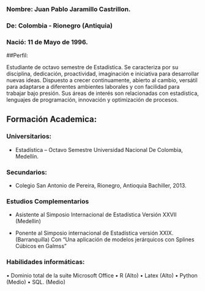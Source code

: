 

### Nombre: Juan Pablo Jaramillo Castrillon.
### De: Colombia - Rionegro (Antiquia)
### Nació: 11 de Mayo de 1996.





##Perfil:

Estudiante de octavo semestre de Estadística. Se caracteriza por su disciplina, dedicación, proactividad, imaginación e iniciativa para desarrollar nuevas ideas. Dispuesto a crecer continuamente, abierto al cambio, versátil para adaptarse a diferentes ambientes laborales y con facilidad para trabajar bajo presión. Sus áreas de interés son relacionadas con estadística, lenguajes de programación, innovación y optimización de procesos.

## Formación Academica:


### Universitarios:
  * Estadística – Octavo Semestre
  Universidad Nacional De Colombia, Medellín.
  
### Secundarios:

*	Colegio San Antonio de Pereira, Rionegro, Antioquia
	Bachiller, 2013.


### Estudios Complementarios

* Asistente al Simposio Internacional de Estadística 
Versión XXVII (Medellin)



* Ponente al Simposio internacional de Estadística versión XXIX. (Barranquilla) Con “Una aplicación de modelos jerárquicos con Splines Cúbicos en Galmss”


### Habilidades informáticas: 

•	Dominio total de la suite Microsoft Office
•	R (Alto)
•	Latex (Alto)
•	Python (Medio)
•	SQL. (Medio)

